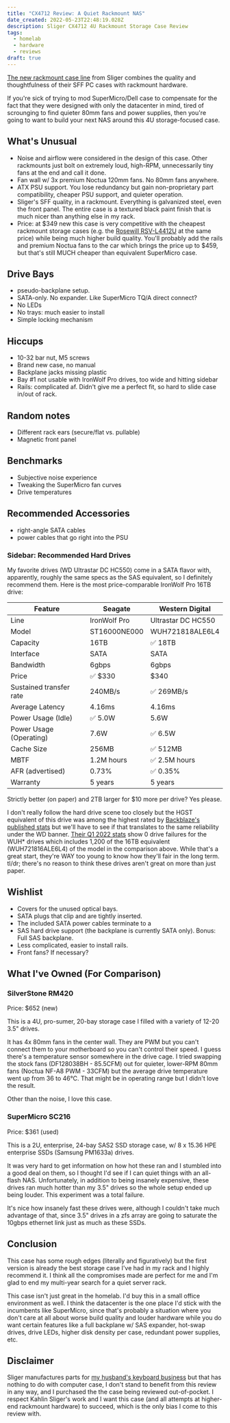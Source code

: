 ```yaml
---
title: "CX4712 Review: A Quiet Rackmount NAS"
date_created: 2022-05-23T22:48:19.028Z
description: Sliger CX4712 4U Rackmount Storage Case Review
tags:
  - homelab
  - hardware
  - reviews
draft: true
---
```


[The new rackmount case line](https://www.sliger.com/products/rackmount/) from Sliger combines the quality and thoughtfulness of their SFF PC cases with rackmount hardware.

If you're sick of trying to mod SuperMicro/Dell case to compensate for the fact that they were designed with only the datacenter in mind, tired of scrounging to find quieter 80mm fans and power supplies, then you're going to want to build your next NAS around this 4U storage-focused case.

## What's Unusual

- Noise and airflow were considered in the design of this case. Other rackmounts just bolt on extremely loud, high-RPM, unnecessarily tiny fans at the end and call it done.
- Fan wall w/ 3x premium Noctua 120mm fans. No 80mm fans anywhere.
- ATX PSU support. You lose redundancy but gain non-proprietary part compatibility, cheaper PSU support, and quieter operation.
- Sliger's SFF quality, in a rackmount. Everything is galvanized steel, even the front panel. The entire case is a textured black paint finish that is much nicer than anything else in my rack.
- Price: at $349 new this case is very competitive with the cheapest rackmount storage cases (e.g. the [Rosewill RSV-L4412U](https://www.newegg.com/rosewill-rsv-l4412u-black/p/N82E16811147330) at the same price) while being much higher build quality. You'll probably add the rails and premium Noctua fans to the car which brings the price up to $459, but that's still MUCH cheaper than equivalent SuperMicro case.

## Drive Bays

- pseudo-backplane setup.
- SATA-only. No expander. Like SuperMicro TQ/A direct connect?
- No LEDs
- No trays: much easier to install
- Simple locking mechanism

## Hiccups

- 10-32 bar nut, M5 screws
- Brand new case, no manual
- Backplane jacks missing plastic
- Bay #1 not usable with IronWolf Pro drives, too wide and hitting sidebar
- Rails: complicated af. Didn't give me a perfect fit, so hard to slide case in/out of rack.

## Random notes

- Different rack ears (secure/flat vs. pullable)
- Magnetic front panel

## Benchmarks

- Subjective noise experience
- Tweaking the SuperMicro fan curves
- Drive temperatures

## Recommended Accessories

- right-angle SATA cables
- power cables that go right into the PSU

### Sidebar: Recommended Hard Drives

My favorite drives (WD Ultrastar DC HC550) come in a SATA flavor with, apparently, roughly the same specs as the SAS equivalent, so I definitely recommend them. Here is the most price-comparable IronWolf Pro 16TB drive:

| Feature                 | Seagate      | Western Digital    |
| ----------------------- | ------------ | ------------------ |
| Line                    | IronWolf Pro | Ultrastar DC HC550 |
| Model                   | ST16000NE000 | WUH721818ALE6L4    |
| Capacity                | 16TB         | ✅ 18TB            |
| Interface               | SATA         | SATA               |
| Bandwidth               | 6gbps        | 6gbps              |
| Price                   | ✅ $330      | $340               |
| Sustained transfer rate | 240MB/s      | ✅ 269MB/s         |
| Average Latency         | 4.16ms       | 4.16ms             |
| Power Usage (Idle)      | ✅ 5.0W      | 5.6W               |
| Power Usage (Operating) | 7.6W         | ✅ 6.5W            |
| Cache Size              | 256MB        | ✅ 512MB           |
| MBTF                    | 1.2M hours   | ✅ 2.5M hours      |
| AFR (advertised)        | 0.73%        | ✅ 0.35%           |
| Warranty                | 5 years      | 5 years            |

Strictly better (on paper) and 2TB larger for $10 more per drive? Yes please.

I don't really follow the hard drive scene too closely but the HGST equivalent of this drive was among the highest rated by [Backblaze's published stats](https://www.backblaze.com/b2/hard-drive-test-data.html) but we'll have to see if that translates to the same reliability under the WD banner. [Their Q1 2022 stats](https://www.backblaze.com/blog/backblaze-drive-stats-for-q1-2022/) show 0 drive failures for the WUH\* drives which includes 1,200 of the 16TB equivalent (WUH721816ALE6L4) of the model in the comparison above. While that's a great start, they're WAY too young to know how they'll fair in the long term. tl/dr; there's no reason to think these drives aren't great on more than just paper.

## Wishlist

- Covers for the unused optical bays.
- SATA plugs that clip and are tightly inserted.
- The included SATA power cables terminate to a
- SAS hard drive support (the backplane is currently SATA only). Bonus: Full SAS backplane.
- Less complicated, easier to install rails.
- Front fans? If necessary?

## What I've Owned (For Comparison)

### SilverStone RM420

Price: $652 (new)

This is a 4U, pro-sumer, 20-bay storage case I filled with a variety of 12-20 3.5" drives.

It has 4x 80mm fans in the center wall. They are PWM but you can't connect them to your motherboard so you can't control their speed. I guess there's a temperature sensor somewhere in the drive cage. I tried swapping the stock fans (DF128038BH - 85.5CFM) out for quieter, lower-RPM 80mm fans (Noctua NF-A8 PWM - 33CFM) but the average drive temperature went up from 36 to 46℃. That might be in operating range but I didn't love the result.

Other than the noise, I love this case.

### SuperMicro SC216

Price: $361 (used)

This is a 2U, enterprise, 24-bay SAS2 SSD storage case, w/ 8 x 15.36 HPE enterprise SSDs (Samsung PM1633a) drives.

It was very hard to get information on how hot these ran and I stumbled into a good deal on them, so I thought I'd see if I can quiet things with an all-flash NAS. Unfortunately, in addition to being insanely expensive, these drives ran much hotter than my 3.5" drives so the whole setup ended up being louder. This experiment was a total failure.

It's nice how insanely fast these drives were, although I couldn't take much advantage of that, since 3.5" drives in a zfs array are going to saturate the 10gbps ethernet link just as much as these SSDs.

## Conclusion

This case has some rough edges (literally and figuratively) but the first version is already the best storage case I've had in my rack and I highly recommend it. I think all the compromises made are perfect for me and I'm glad to end my multi-year search for a quiet server rack.

This case isn't just great in the homelab. I'd buy this in a small office environment as well. I think the datacenter is the one place I'd stick with the incumbents like SuperMicro, since that's probably a situation where you don't care at all about worse build quality and louder hardware while you do want certain features like a full backplane w/ SAS expander, hot-swap drives, drive LEDs, higher disk density per case, redundant power supplies, etc.

## Disclaimer

Sliger manufactures parts for [my husband's keyboard business](https://shop.norbauer.com/) but that has nothing to do with computer case, I don't stand to benefit from this review in any way, and I purchased the the case being reviewed out-of-pocket. I respect Kahlin Sliger's work and I want this case (and all attempts at higher-end rackmount hardware) to succeed, which is the only bias I come to this review with.
